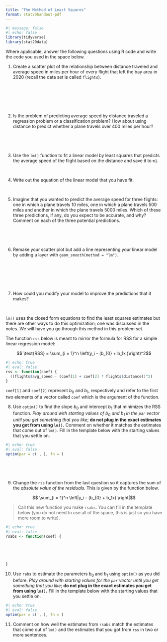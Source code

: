 ```yaml
---
title: "The Method of Least Squares"
format: stat20handout-pdf
---
```


```r
#| message: false
#| echo: false
library(tidyverse)
library(stat20data)
```

Where applicable, answer the following questions using R code and write the code you used in the space below.

@. Create a scatter plot of the relationship between distance traveled and average speed in miles per hour of every flight that left the bay area in 2020 (recall the data set is called `flights`).

\

\

\

@. Is the problem of predicting average speed by distance traveled a regression problem or a classification problem? How about using distance to predict whether a plane travels over 400 miles per hour?

\

\



@. Use the `lm()` function to fit a linear model by least squares that predicts the average speed of the flight based on the distance and save it to `m1`.

\

@. Write out the equation of the linear model that you have fit.


\

@. Imagine that you wanted to predict the average speed for three flights: one in which a plane travels 10 miles, one in which a plane travels 500 miles and another in which the plane travels 5000 miles. Which of these three  predictions, if any, do you expect to be accurate, and why? Comment on each of the three potential predictions.

\

\

<!---
@. Imagine that you wanted to predict the average speed for two flights: one in which a plane travels 500 miles, and What average speed would does your model predict for a flight travelling 0 miles? 500 miles? 5000 miles? 

@. Which of the three predictions in the last question, if any, do you expect to be accurate and why?
-->

@. Remake your scatter plot but add a line representing your linear model by adding a layer with `geom_smooth(method = "lm")`. 

\

\

\

@. How could you modify your model to improve the predictions that it makes?

\


`lm()` uses the closed form equations to find the least squares estimates but there are other ways to do this optimization; one was discussed in the notes. We will have you go through this method in this problem set. 

The function `rss` below is meant to mirror the formula for $\text{RSS}$ for a simple linear regression model:

$$ \text{RSS} = \sum_{i = 1}^n \left(y_i - (b_{0} + b_1x    )\right)^2$$
```r
#| echo: true
#| eval: false
rss <- function(coef) {
  ((flights$avg_speed - (coef[1] + coef[2] * flights$distance))^2)
}
```


`coef[1]` and `coef[2]` represent $b_0$ and $b_1$, respectively and refer to the first two elements of a vector called `coef` which is the argument of the function. 

@. Use `optim()` to find the slope $b_0$ and intercept $b_1$ that minimizes the RSS function. *Play around with starting values of $b_0$ and $b_1$ in the `par` vector until you get something that you like*; **do not plug in the exact estimates you get from using `lm()`.** Comment on whether it matches the estimates that come out of `lm()`. Fill in the template below with the starting values that you settle on. 


```r
#| echo: true
#| eval: false
optim(par = c( , ), fn = )
```

\

\

@. Change the `rss` function from the last question so it captures the sum of the *absolute value of the residuals*. This is given by the function below. 


$$ \sum_{i = 1}^n \left|y_i - (b_{0} + b_1x)    \right|$$



> Call this new function you make `rsabs`. You can fill in the template below (you do not need to use all of the space, this is just so you have more room to write).

```r
#| echo: true
#| eval: false
rsabs <- function(coef) {
  
  
  
  
  
}
```

@. Use `rabs` to estimate the parameters $b_0$ and $b_1$ using `optim()` as you did before. *Play around with starting values for the `par` vector until you get something that you like*; **do not plug in the exact estimates you get from using `lm()`.** Fill in the template below with the starting values that you settle on. 

```r
#| echo: true
#| eval: false
optim(par = c( , ), fn = )
```


@. Comment on how well the estimates from `rsabs` match the estimates that come out of `lm()` and the estimates that you got from `rss` in two or more sentences.  

\



